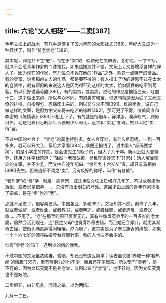 ```yaml
---
---
---
```

title: 六论“文人相轻”——二卖[387]
---




今年文坛上的战术，有几手是恢复了五六年前的太阳社式[388]，年纪大又成为一种罪状了，叫作“倚老卖老”[389]。

其实呢，罪是并不在“老”，而在于“卖”的，假使他在叉麻酱，念弥陀，一字不写，就决不会惹青年作家的口诛笔伐。如果这推测并不错，文坛上可又要增添各样的罪人了，因为现在的作家，有几位总不免在他的“作品”之外，附送一点特产的赠品。有的卖富，说卖稿的文人的作品，都是要不得的；有人指出了他的诗思不过在太太的奁资中，就有帮闲的来说这人是因为得不到这样的太太，恰如狐狸的吃不到葡萄，所以只好说葡萄酸[390]。有的卖穷，或卖病，说他的作品是挨饿三天，吐血十口，这才做出来的，所以与众不同。有的卖穷和富，说这刊物是因为受了文阀文僚的排挤，自掏腰包，忍痛印出来的，所以又与众不同[391]。有的卖孝，说自己做这样的文章，是因为怕父亲将来吃苦的缘故[392]，那可更了不得，价值简直和李密的《陈情表》[393]不相上下了。有的就是衔烟斗，穿洋服，唉声叹气，顾影自怜，老是记着自己的韶年玉貌的少年哥儿，这里和“卖老”相对，姑且叫他“卖俏”罢。

不过中国的社会上，“卖老”的真也特别多。女人会穿针，有什么希奇呢，一到一百多岁，就可以开大会，穿给大家看[394]，顺便还捐钱了。说中国人“起码要学狗”，倘是小学生的作文，是会遭先生的板子的，但大了几十年，新闻上就大登特登，还用方体字标题道：“皤然一老莅故都，吴稚晖语妙天下”[395]；劝人解囊赈灾的文章，并不少见，而文中自述年纪曰：“余年九十六岁矣”者，却只有马相伯[396]先生。但普通都不谓之“卖”，另有极好的称呼，叫作“有价值”。

“老作家”的“老”字，就是一宗罪案，这法律在文坛上已经好几年了，不过或者指为落伍，或者说是把持，……总没有指出明白的坏处。这回才由上海的青年作家揭发了要点，是在“卖”他的“老”。

那就不足虑了，很容易扫荡。中国各业，多老牌子，文坛却并不然，创作了几年，就或者做官，或者改业，或者教书，或者卷逃，或者经商，或者造反，或者送命……不见了。“老”在那里的原已寥寥无几，真有些像耆英会里的一百多岁的老太婆，居然会活到现在，连“民之父母”也觉得希奇古怪。而且她还会穿针，就尤其希奇古怪，使街头巷尾弄得闹嚷嚷。然而呀了，这其实是为了奉旨旌表的缘故，如果一个十六七岁的漂亮姑娘登台穿起针来，看的人也决不会少的。

谁有“卖老”的吗？一遇到少的俏的就倒。

不过中国的文坛虽然幼稚，昏暗，却还没有这么简单；读者虽说被“养成一种‘看热闹’的情趣”[397]，但有辨别力的也不少，而且还在多起来。所以专门“卖老”，是不行的，因为文坛究竟不是养老堂，又所以专门“卖俏”，也不行的，因为文坛究竟也不是妓院。

二卖俱非，由非见是，混沌之辈，以为两伤。

九月十二日。